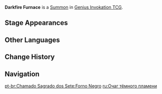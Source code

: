 {{Genius Invokation TCG Infobox
|id          = 123021
|image       = Darkfire Furnace Summon.png
|type        = Summon
|createdby   = Ominous Star
|summontype  = Character Card Skill
|usage       = 2
|effect      = '''End Phase:''' Deal 1 {{Color|Pyro DMG}}, deal 1 '''Piercing DMG''' to all opposing characters on standby.
}}
'''Darkfire Furnace''' is a [[Summon]] in [[Genius Invokation TCG]].

==Stage Appearances==
{{Genius Invokation TCG Stage Appearances|createdby=Abyss Lector: Fathomless Flames (Character Card)}}

==Other Languages==
{{Other Languages
|en      = Darkfire Furnace
|zhs     = 黯火炉心
|zhs_rm  = Ànhuǒ Lúxīn
|zht     = 黯火爐心
|zht_rm  = Ànhuǒ Lúxīn
|zh_tl   = Darkfire Furnace Core
|ja      = 黯炎炉心
|ja_rm   = An'enroshin{{Assumed}}
|ja_tl   = 
|ko      = 어둠의 불꽃 노심
|ko_rm   = Eodum-ui Bulkkot Nosim
|ko_tl   = Dark Flame Brazier
|es      = Horno de llamas oscuras
|es_tl   = Furnace of Dark Flames
|fr      = Fourneau de feu noir
|fr_tl   = Black Fire Furnace
|ru      = Очаг тёмного пламени
|ru_tl   = Dark Flame Hearth
|th      = Darkfire Furnace
|vi      = Ám Hỏa Lư Tâm
|vi_tl   = 
|de      = Ofen des Dunkelfeuers
|de_tl   = Furnace of Darkfire
|id      = Darkfire Furnace
|pt      = Forno Negro
|pt_tl   = 
|tr      = Karanlık Ateş
|tr_tl   = 
|it      = Fornace di fuoco oscuro
|it_tl   = 
}}

==Change History==
{{Change History|3.7}}

==Navigation==
{{Genius Invokation TCG Navbox|Summon}}

[[pt-br:Chamado Sagrado dos Sete:Forno Negro]]
[[ru:Очаг тёмного пламени]]